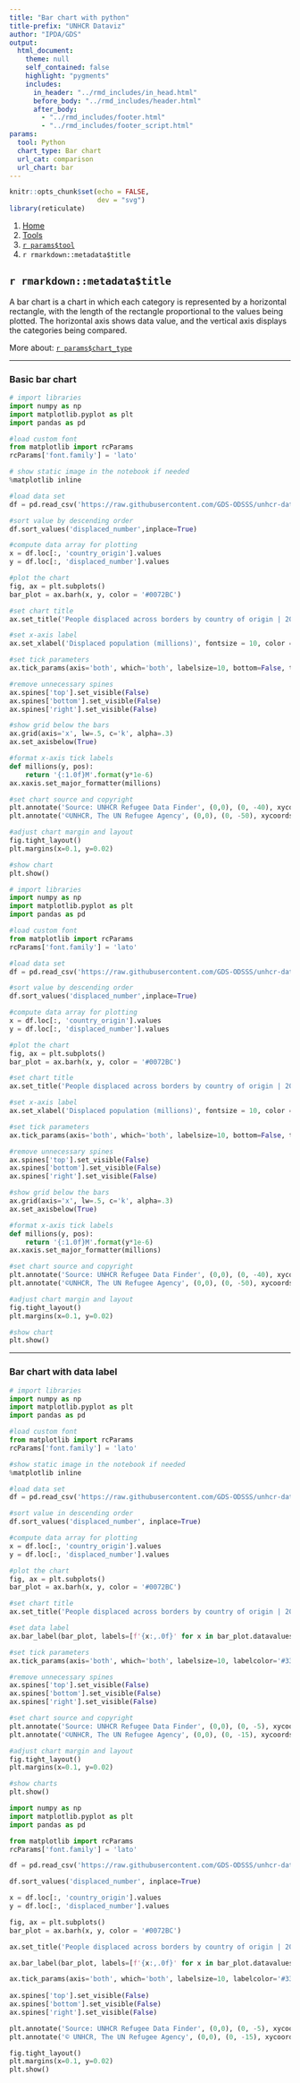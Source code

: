 ```yaml
---
title: "Bar chart with python"
title-prefix: "UNHCR Dataviz"
author: "IPDA/GDS"
output:
  html_document:
    theme: null
    self_contained: false
    highlight: "pygments"
    includes:
      in_header: "../rmd_includes/in_head.html"
      before_body: "../rmd_includes/header.html"
      after_body:
        - "../rmd_includes/footer.html"
        - "../rmd_includes/footer_script.html"
params:
  tool: Python
  chart_type: Bar chart
  url_cat: comparison
  url_chart: bar
---
```


```r
knitr::opts_chunk$set(echo = FALSE,
                      dev = "svg")
library(reticulate)
```

<main id="tools" class="container py-5">

<!-- Breadcrumb is filled automatically with the text from Title and Tool parameter in YAML --> 
<nav aria-label="breadcrumb">
    <ol class="breadcrumb">
        <li class="breadcrumb-item"><a href="/">Home</a></li>
        <li class="breadcrumb-item"><a href="/tools/">Tools</a></li>
        <li class="breadcrumb-item"><a href="/tools/`r tolower(params$tool)`/">`r params$tool`</a></li>
        <li class="breadcrumb-item active" aria-current="page">`r rmarkdown::metadata$title`</li>
    </ol>
</nav>

<!-- Intro header --> 
<div class="my-5 text-center">

## `r rmarkdown::metadata$title`

<div class="row justify-content-center">
<div class="col-lg-8">

<!-- Only text to change below, the rest comes from the YAML --> 
A bar chart is a chart in which each category is represented by a horizontal rectangle, with the length of the rectangle proportional to the values being plotted. The horizontal axis shows data value, and the vertical axis displays the categories being compared.

More about: <a href="/chart_gallery/`r params$url_cat`.html#`r params$url_chart`">`r params$chart_type`</a>

</div>
</div>
</div>


----

<!-- Beginning of section, should be preceded by hr (----) --> 
<section class="my-5">

### Basic bar chart

<div class="row">

<!-- First column for large screen --> 
<div class="col-lg-6">

```python
# import libraries
import numpy as np
import matplotlib.pyplot as plt
import pandas as pd

#load custom font
from matplotlib import rcParams
rcParams['font.family'] = 'lato'

# show static image in the notebook if needed
%matplotlib inline

#load data set
df = pd.read_csv('https://raw.githubusercontent.com/GDS-ODSSS/unhcr-dataviz-platform/master/data/comparison/bar.csv')

#sort value by descending order
df.sort_values('displaced_number',inplace=True)

#compute data array for plotting
x = df.loc[:, 'country_origin'].values
y = df.loc[:, 'displaced_number'].values

#plot the chart
fig, ax = plt.subplots()
bar_plot = ax.barh(x, y, color = '#0072BC')

#set chart title
ax.set_title('People displaced across borders by country of origin | 2020', fontsize=14, fontweight='bold', loc='left', pad=20, color = '#000000')

#set x-axis label
ax.set_xlabel('Displaced population (millions)', fontsize = 10, color = '#666666')

#set tick parameters 
ax.tick_params(axis='both', which='both', labelsize=10, bottom=False, top=False, labelbottom=True, left=False, right=False, labelleft=True,labelcolor = '#333333')

#remove unnecessary spines  
ax.spines['top'].set_visible(False)
ax.spines['bottom'].set_visible(False)
ax.spines['right'].set_visible(False)

#show grid below the bars
ax.grid(axis='x', lw=.5, c='k', alpha=.3)
ax.set_axisbelow(True)

#format x-axis tick labels
def millions(y, pos):
    return '{:1.0f}M'.format(y*1e-6)
ax.xaxis.set_major_formatter(millions)

#set chart source and copyright
plt.annotate('Source: UNHCR Refugee Data Finder', (0,0), (0, -40), xycoords='axes fraction', textcoords='offset points', va='top', color = '#666666', fontsize=9)
plt.annotate('©UNHCR, The UN Refugee Agency', (0,0), (0, -50), xycoords='axes fraction', textcoords='offset points', va='top', color = '#666666', fontsize=9)

#adjust chart margin and layout
fig.tight_layout()
plt.margins(x=0.1, y=0.02)

#show chart
plt.show()
```

</div>
<!-- End First column --->

<!-- Second column for large screen --> 
<div class="col-lg-6">



```python
# import libraries
import numpy as np
import matplotlib.pyplot as plt
import pandas as pd

#load custom font
from matplotlib import rcParams
rcParams['font.family'] = 'lato'

#load data set
df = pd.read_csv('https://raw.githubusercontent.com/GDS-ODSSS/unhcr-dataviz-platform/master/data/comparison/bar.csv')

#sort value by descending order
df.sort_values('displaced_number',inplace=True)

#compute data array for plotting
x = df.loc[:, 'country_origin'].values
y = df.loc[:, 'displaced_number'].values

#plot the chart
fig, ax = plt.subplots()
bar_plot = ax.barh(x, y, color = '#0072BC')

#set chart title
ax.set_title('People displaced across borders by country of origin | 2020', fontsize=14, fontweight='bold', loc='left', pad=20, color = '#000000')

#set x-axis label
ax.set_xlabel('Displaced population (millions)', fontsize = 10, color = '#666666')

#set tick parameters 
ax.tick_params(axis='both', which='both', labelsize=10, bottom=False, top=False, labelbottom=True, left=False, right=False, labelleft=True, labelcolor = '#333333')

#remove unnecessary spines  
ax.spines['top'].set_visible(False)
ax.spines['bottom'].set_visible(False)
ax.spines['right'].set_visible(False)

#show grid below the bars
ax.grid(axis='x', lw=.5, c='k', alpha=.3)
ax.set_axisbelow(True)

#format x-axis tick labels
def millions(y, pos):
    return '{:1.0f}M'.format(y*1e-6)
ax.xaxis.set_major_formatter(millions)

#set chart source and copyright
plt.annotate('Source: UNHCR Refugee Data Finder', (0,0), (0, -40), xycoords='axes fraction', textcoords='offset points', va='top', color = '#666666', fontsize=9)
plt.annotate('©UNHCR, The UN Refugee Agency', (0,0), (0, -50), xycoords='axes fraction', textcoords='offset points', va='top', color = '#666666', fontsize=9)

#adjust chart margin and layout
fig.tight_layout()
plt.margins(x=0.1, y=0.02)

#show chart
plt.show()
```


</div>
<!-- End Second column --->

</div>
</section>
<!-- End of section --->


----

<!-- Beginning of section, should be preceded by hr (----) --> 
<section class="my-5">

### Bar chart with data label

<div class="row">

<!-- First column for large screen --> 
<div class="col-lg-6">

```python
# import libraries
import numpy as np
import matplotlib.pyplot as plt
import pandas as pd

#load custom font
from matplotlib import rcParams
rcParams['font.family'] = 'lato'

#show static image in the notebook if needed
%matplotlib inline

#load data set
df = pd.read_csv('https://raw.githubusercontent.com/GDS-ODSSS/unhcr-dataviz-platform/master/data/comparison/bar.csv')

#sort value in descending order
df.sort_values('displaced_number', inplace=True)

#compute data array for plotting
x = df.loc[:, 'country_origin'].values
y = df.loc[:, 'displaced_number'].values

#plot the chart
fig, ax = plt.subplots()
bar_plot = ax.barh(x, y, color = '#0072BC')

#set chart title
ax.set_title('People displaced across borders by country of origin | 2020', fontsize=14, fontweight='bold', loc='left', pad=20, color = '#000000')

#set data label
ax.bar_label(bar_plot, labels=[f'{x:,.0f}' for x in bar_plot.datavalues], padding=3,color='#333333', fontsize=10)

#set tick parameters 
ax.tick_params(axis='both', which='both', labelsize=10, labelcolor='#333333', bottom=False, top=False, labelbottom=False, left=False, right=False, labelleft=True)

#remove unnecessary spines      
ax.spines['top'].set_visible(False)
ax.spines['bottom'].set_visible(False)
ax.spines['right'].set_visible(False)

#set chart source and copyright
plt.annotate('Source: UNHCR Refugee Data Finder', (0,0), (0, -5), xycoords='axes fraction', textcoords='offset points', va='top', color = '#666666', fontsize=9)
plt.annotate('©UNHCR, The UN Refugee Agency', (0,0), (0, -15), xycoords='axes fraction', textcoords='offset points', va='top', color = '#666666', fontsize=9)

#adjust chart margin and layout
fig.tight_layout()
plt.margins(x=0.1, y=0.02)

#show charts
plt.show()
```

</div>
<!-- End First column --->

<!-- Second column for large screen --> 
<div class="col-lg-6">



```python
import numpy as np
import matplotlib.pyplot as plt
import pandas as pd

from matplotlib import rcParams
rcParams['font.family'] = 'lato'

df = pd.read_csv('https://raw.githubusercontent.com/GDS-ODSSS/unhcr-dataviz-platform/master/data/comparison/bar.csv')

df.sort_values('displaced_number', inplace=True)

x = df.loc[:, 'country_origin'].values
y = df.loc[:, 'displaced_number'].values

fig, ax = plt.subplots()
bar_plot = ax.barh(x, y, color = '#0072BC')

ax.set_title('People displaced across borders by country of origin | 2020\n', fontsize=14, fontweight='bold', loc='left', pad=20, color = '#000000')

ax.bar_label(bar_plot, labels=[f'{x:,.0f}' for x in bar_plot.datavalues], padding=3,color='#333333', fontsize=10)

ax.tick_params(axis='both', which='both', labelsize=10, labelcolor='#333333', bottom=False, top=False, labelbottom=False, left=False, right=False, labelleft=True)
               
ax.spines['top'].set_visible(False)
ax.spines['bottom'].set_visible(False)
ax.spines['right'].set_visible(False)

plt.annotate('Source: UNHCR Refugee Data Finder', (0,0), (0, -5), xycoords='axes fraction', textcoords='offset points', va='top', color = '#666666', fontsize=9)
plt.annotate('© UNHCR, The UN Refugee Agency', (0,0), (0, -15), xycoords='axes fraction', textcoords='offset points', va='top', color = '#666666', fontsize=9)

fig.tight_layout()
plt.margins(x=0.1, y=0.02)
plt.show()
```


</div>
<!-- End Second column --->

</div>
</section>
<!-- End of section --->


</main>
